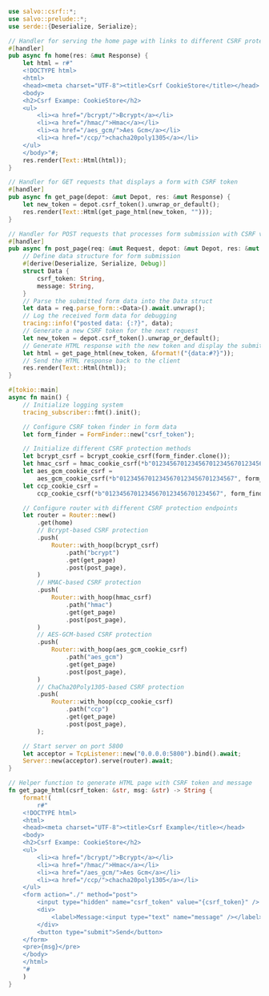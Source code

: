 ```rust  title="csrf-cookie-store/src/main.rs"
use salvo::csrf::*;
use salvo::prelude::*;
use serde::{Deserialize, Serialize};

// Handler for serving the home page with links to different CSRF protection methods
#[handler]
pub async fn home(res: &mut Response) {
    let html = r#"
    <!DOCTYPE html>
    <html>
    <head><meta charset="UTF-8"><title>Csrf CookieStore</title></head>
    <body>
    <h2>Csrf Exampe: CookieStore</h2>
    <ul>
        <li><a href="/bcrypt/">Bcrypt</a></li>
        <li><a href="/hmac/">Hmac</a></li>
        <li><a href="/aes_gcm/">Aes Gcm</a></li>
        <li><a href="/ccp/">chacha20poly1305</a></li>
    </ul>
    </body>"#;
    res.render(Text::Html(html));
}

// Handler for GET requests that displays a form with CSRF token
#[handler]
pub async fn get_page(depot: &mut Depot, res: &mut Response) {
    let new_token = depot.csrf_token().unwrap_or_default();
    res.render(Text::Html(get_page_html(new_token, "")));
}

// Handler for POST requests that processes form submission with CSRF validation
#[handler]
pub async fn post_page(req: &mut Request, depot: &mut Depot, res: &mut Response) {
    // Define data structure for form submission
    #[derive(Deserialize, Serialize, Debug)]
    struct Data {
        csrf_token: String,
        message: String,
    }
    // Parse the submitted form data into the Data struct
    let data = req.parse_form::<Data>().await.unwrap();
    // Log the received form data for debugging
    tracing::info!("posted data: {:?}", data);
    // Generate a new CSRF token for the next request
    let new_token = depot.csrf_token().unwrap_or_default();
    // Generate HTML response with the new token and display the submitted data
    let html = get_page_html(new_token, &format!("{data:#?}"));
    // Send the HTML response back to the client
    res.render(Text::Html(html));
}

#[tokio::main]
async fn main() {
    // Initialize logging system
    tracing_subscriber::fmt().init();

    // Configure CSRF token finder in form data
    let form_finder = FormFinder::new("csrf_token");

    // Initialize different CSRF protection methods
    let bcrypt_csrf = bcrypt_cookie_csrf(form_finder.clone());
    let hmac_csrf = hmac_cookie_csrf(*b"01234567012345670123456701234567", form_finder.clone());
    let aes_gcm_cookie_csrf =
        aes_gcm_cookie_csrf(*b"01234567012345670123456701234567", form_finder.clone());
    let ccp_cookie_csrf =
        ccp_cookie_csrf(*b"01234567012345670123456701234567", form_finder.clone());

    // Configure router with different CSRF protection endpoints
    let router = Router::new()
        .get(home)
        // Bcrypt-based CSRF protection
        .push(
            Router::with_hoop(bcrypt_csrf)
                .path("bcrypt")
                .get(get_page)
                .post(post_page),
        )
        // HMAC-based CSRF protection
        .push(
            Router::with_hoop(hmac_csrf)
                .path("hmac")
                .get(get_page)
                .post(post_page),
        )
        // AES-GCM-based CSRF protection
        .push(
            Router::with_hoop(aes_gcm_cookie_csrf)
                .path("aes_gcm")
                .get(get_page)
                .post(post_page),
        )
        // ChaCha20Poly1305-based CSRF protection
        .push(
            Router::with_hoop(ccp_cookie_csrf)
                .path("ccp")
                .get(get_page)
                .post(post_page),
        );

    // Start server on port 5800
    let acceptor = TcpListener::new("0.0.0.0:5800").bind().await;
    Server::new(acceptor).serve(router).await;
}

// Helper function to generate HTML page with CSRF token and message
fn get_page_html(csrf_token: &str, msg: &str) -> String {
    format!(
        r#"
    <!DOCTYPE html>
    <html>
    <head><meta charset="UTF-8"><title>Csrf Example</title></head>
    <body>
    <h2>Csrf Exampe: CookieStore</h2>
    <ul>
        <li><a href="/bcrypt/">Bcrypt</a></li>
        <li><a href="/hmac/">Hmac</a></li>
        <li><a href="/aes_gcm/">Aes Gcm</a></li>
        <li><a href="/ccp/">chacha20poly1305</a></li>
    </ul>
    <form action="./" method="post">
        <input type="hidden" name="csrf_token" value="{csrf_token}" />
        <div>
            <label>Message:<input type="text" name="message" /></label>
        </div>
        <button type="submit">Send</button>
    </form>
    <pre>{msg}</pre>
    </body>
    </html>
    "#
    )
}

```